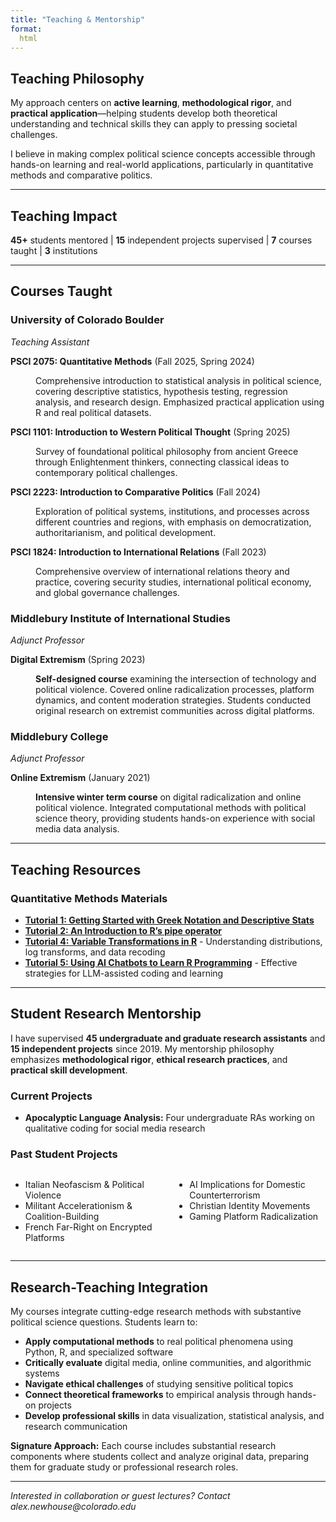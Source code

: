 ```yaml
---
title: "Teaching & Mentorship"
format:
  html
---
```


## Teaching Philosophy

My approach centers on **active learning**, **methodological rigor**, and **practical application**—helping students develop both theoretical understanding and technical skills they can apply to pressing societal challenges.

I believe in making complex political science concepts accessible through hands-on learning and real-world applications, particularly in quantitative methods and comparative politics.

------------------------------------------------------------------------

## Teaching Impact

**45+** students mentored \| **15** independent projects supervised \| **7** courses taught \| **3** institutions

------------------------------------------------------------------------

## Courses Taught

### University of Colorado Boulder

*Teaching Assistant*

**PSCI 2075: Quantitative Methods** (Fall 2025, Spring 2024)

:   Comprehensive introduction to statistical analysis in political science, covering descriptive statistics, hypothesis testing, regression analysis, and research design. Emphasized practical application using R and real political datasets.

**PSCI 1101: Introduction to Western Political Thought** (Spring 2025)

:   Survey of foundational political philosophy from ancient Greece through Enlightenment thinkers, connecting classical ideas to contemporary political challenges.

**PSCI 2223: Introduction to Comparative Politics** (Fall 2024)

:   Exploration of political systems, institutions, and processes across different countries and regions, with emphasis on democratization, authoritarianism, and political development.

**PSCI 1824: Introduction to International Relations** (Fall 2023)

:   Comprehensive overview of international relations theory and practice, covering security studies, international political economy, and global governance challenges.

### Middlebury Institute of International Studies

*Adjunct Professor*

**Digital Extremism** (Spring 2023)

:   **Self-designed course** examining the intersection of technology and political violence. Covered online radicalization processes, platform dynamics, and content moderation strategies. Students conducted original research on extremist communities across digital platforms.

### Middlebury College

*Adjunct Professor*

**Online Extremism** (January 2021)

:   **Intensive winter term course** on digital radicalization and online political violence. Integrated computational methods with political science theory, providing students hands-on experience with social media data analysis.

------------------------------------------------------------------------

## Teaching Resources

### Quantitative Methods Materials

* [**Tutorial 1: Getting Started with Greek Notation and Descriptive Stats**](tutorial1.html)
* [**Tutorial 2: An Introduction to R's pipe operator**](tutorial2-pipe.html)
* [**Tutorial 4: Variable Transformations in R**](tutorial4.html) - Understanding distributions, log transforms, and data recoding
* [**Tutorial 5: Using AI Chatbots to Learn R Programming**](tutorial5.html) - Effective strategies for LLM-assisted coding and learning

------------------------------------------------------------------------

## Student Research Mentorship

I have supervised **45 undergraduate and graduate research assistants** and **15 independent projects** since 2019. My mentorship philosophy emphasizes **methodological rigor**, **ethical research practices**, and **practical skill development**.

### Current Projects

-   **Apocalyptic Language Analysis:** Four undergraduate RAs working on qualitative coding for social media research

### Past Student Projects

::::: columns
::: {.column width="50%"}
-   Italian Neofascism & Political Violence
-   Militant Accelerationism & Coalition-Building\
-   French Far-Right on Encrypted Platforms
:::

::: {.column width="50%"}
-   AI Implications for Domestic Counterterrorism
-   Christian Identity Movements
-   Gaming Platform Radicalization
:::
:::::

------------------------------------------------------------------------

## Research-Teaching Integration

My courses integrate cutting-edge research methods with substantive political science questions. Students learn to:

-   **Apply computational methods** to real political phenomena using Python, R, and specialized software
-   **Critically evaluate** digital media, online communities, and algorithmic systems\
-   **Navigate ethical challenges** of studying sensitive political topics
-   **Connect theoretical frameworks** to empirical analysis through hands-on projects
-   **Develop professional skills** in data visualization, statistical analysis, and research communication

**Signature Approach:** Each course includes substantial research components where students collect and analyze original data, preparing them for graduate study or professional research roles.

------------------------------------------------------------------------

*Interested in collaboration or guest lectures? Contact alex.newhouse\@colorado.edu*